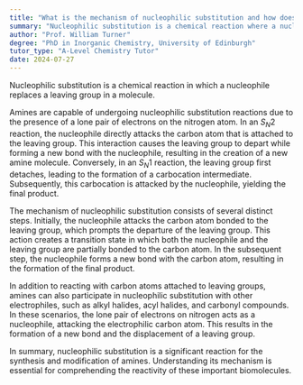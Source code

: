 ```yaml
---
title: "What is the mechanism of nucleophilic substitution and how does it relate to amines?"
summary: "Nucleophilic substitution is a chemical reaction where a nucleophile replaces a leaving group in a molecule, facilitating the transformation of the compound's structure."
author: "Prof. William Turner"
degree: "PhD in Inorganic Chemistry, University of Edinburgh"
tutor_type: "A-Level Chemistry Tutor"
date: 2024-07-27
---
```


Nucleophilic substitution is a chemical reaction in which a nucleophile replaces a leaving group in a molecule.

Amines are capable of undergoing nucleophilic substitution reactions due to the presence of a lone pair of electrons on the nitrogen atom. In an $S_N2$ reaction, the nucleophile directly attacks the carbon atom that is attached to the leaving group. This interaction causes the leaving group to depart while forming a new bond with the nucleophile, resulting in the creation of a new amine molecule. Conversely, in an $S_N1$ reaction, the leaving group first detaches, leading to the formation of a carbocation intermediate. Subsequently, this carbocation is attacked by the nucleophile, yielding the final product.

The mechanism of nucleophilic substitution consists of several distinct steps. Initially, the nucleophile attacks the carbon atom bonded to the leaving group, which prompts the departure of the leaving group. This action creates a transition state in which both the nucleophile and the leaving group are partially bonded to the carbon atom. In the subsequent step, the nucleophile forms a new bond with the carbon atom, resulting in the formation of the final product.

In addition to reacting with carbon atoms attached to leaving groups, amines can also participate in nucleophilic substitution with other electrophiles, such as alkyl halides, acyl halides, and carbonyl compounds. In these scenarios, the lone pair of electrons on nitrogen acts as a nucleophile, attacking the electrophilic carbon atom. This results in the formation of a new bond and the displacement of a leaving group.

In summary, nucleophilic substitution is a significant reaction for the synthesis and modification of amines. Understanding its mechanism is essential for comprehending the reactivity of these important biomolecules.
    